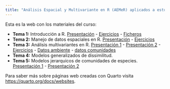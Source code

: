 ```yaml
---
title: "Análisis Espacial y Multivariante en R (AEMeR) aplicados a estudios de Biodiversidad"
---
```


Esta es la web con los materiales del curso:

* **Tema 1:** Introducción a R. [Presentación](AEMER-1_Intro.pdf){target="_blank"} - [Ejercicios](AEMER-1-Ejercicios.qmd){target="_blank"} - [Ficheros](data/Abundance.csv){target="_blank"}
* **Tema 2:** Manejo de datos espaciales en R. [Presentación](AEMER-2_Analisis_espacial.qmd){target="_blank"} - [Ejercicios](AEMER-2_Ejercicios.qmd){target="_blank"}
* **Tema 3:** Análisis multivariantes en R. [Presentación 1](AEMER-3_Analisis_multivariante.pdf){target="_blank"} - [Presentación 2](AEMER-3_Analisis_multivariante.qmd){target="_blank"} - [Ejercicios](AEMER-3_Ejercicios.qmd){target="_blank"} - [Datos ambiente](data/sciberras_ambiente.xlsx){target="_blank"} - [datos comunidades](data/sciberras_especies.xlsx){target="_blank"}
* **Tema 4:** Modelos generalizados de dissimilitud. 
* **Tema 5:** Modelos jerarquicos de comunidades de especies. [Presentación 1](AEMER-4_HMSC.pdf){target="_blank"} - [Presentación 2](AEMER-4_HMSC.qmd){target="_blank"}


Para saber más sobre páginas web creadas con Quarto visita <https://quarto.org/docs/websites>.
